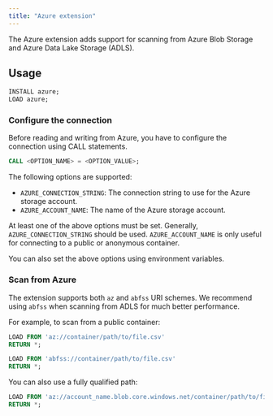 ```yaml
---
title: "Azure extension"
---
```

The Azure extension adds support for scanning from Azure Blob Storage and Azure Data Lake Storage (ADLS).

## Usage

```sql
INSTALL azure;
LOAD azure;
```

### Configure the connection

Before reading and writing from Azure, you have to configure the connection using CALL statements.

```sql
CALL <OPTION_NAME> = <OPTION_VALUE>;
```
The following options are supported:

- `AZURE_CONNECTION_STRING`: The connection string to use for the Azure storage account.
- `AZURE_ACCOUNT_NAME`: The name of the Azure storage account.

At least one of the above options must be set. Generally, `AZURE_CONNECTION_STRING` should be used.
`AZURE_ACCOUNT_NAME` is only useful for connecting to a public or anonymous container.

You can also set the above options using environment variables.

### Scan from Azure

The extension supports both `az` and `abfss` URI schemes. We recommend using `abfss` when scanning
from ADLS for much better performance.

For example, to scan from a public container:
```sql
LOAD FROM 'az://container/path/to/file.csv'
RETURN *;
```
```sql
LOAD FROM 'abfss://container/path/to/file.csv'
RETURN *;
```
You can also use a fully qualified path:
```sql
LOAD FROM 'az://account_name.blob.core.windows.net/container/path/to/file.csv'
RETURN *;
```
